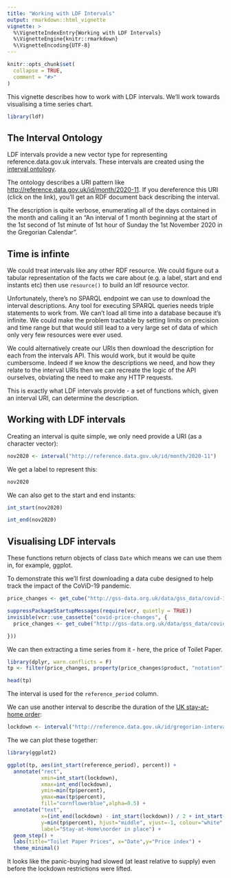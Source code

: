 ```yaml
---
title: "Working with LDF Intervals"
output: rmarkdown::html_vignette
vignette: >
  %\VignetteIndexEntry{Working with LDF Intervals}
  %\VignetteEngine{knitr::rmarkdown}
  %\VignetteEncoding{UTF-8}
---
```


```r
knitr::opts_chunk$set(
  collapse = TRUE,
  comment = "#>"
)
```

This vignette describes how to work with LDF intervals. We'll work towards visualising a time series chart.

```r
library(ldf)
```

## The Interval Ontology

LDF intervals provide a new vector type for representing reference.data.gov.uk intervals. These intervals are created using the [interval ontology](https://github.com/epimorphics/IntervalServer/blob/master/interval-uris.md).

The ontology describes a URI pattern like [http://reference.data.gov.uk/id/month/2020-11](http://reference.data.gov.uk/id/month/2020-11). If you dereference this URI (click on the link), you'll get an RDF document back describing the interval.

The description is quite verbose, enumerating all of the days contained in the month and calling it an "An interval of 1 month beginning at the start of the 1st second of 1st minute of 1st hour of Sunday the 1st November 2020 in the Gregorian Calendar".

## Time is infinte

We could treat intervals like any other RDF resource. We could figure out a tabular representation of the facts we care about (e.g. a label, start and end instants etc) then use `resource()` to build an ldf resource vector.

Unfortunately, there's no SPARQL endpoint we can use to download the interval descriptions. Any tool for executing SPARQL queries needs triple statements to work from. We can't load all time into a database because it's infinite. We could make the problem tractable by setting limits on precision and time range but that would still lead to a very large set of data of which only very few resources were ever used.

We could alternatively create our URIs then download the description for each from the intervals API. This would work, but it would be quite cumbersome. Indeed if we know the descriptions we need, and how they relate to the interval URIs then we can recreate the logic of the API ourselves, obviating the need to make any HTTP requests.

This is exactly what LDF intervals provide - a set of functions which, given an interval URI, can determine the description.

## Working with LDF intervals

Creating an interval is quite simple, we only need provide a URI (as a character vector):

```r
nov2020 <- interval("http://reference.data.gov.uk/id/month/2020-11")
```

We get a label to represent this:

```r
nov2020
```

We can also get to the start and end instants:

```r
int_start(nov2020)
```
```r
int_end(nov2020)
```

## Visualising LDF intervals

These functions return objects of class `Date` which means we can use them in, for example, ggplot.

To demonstrate this we'll first downloading a data cube designed to help track the impact of the CoViD-19 pandemic.

```r
price_changes <- get_cube("http://gss-data.org.uk/data/gss_data/covid-19/ons-online-price-changes-for-high-demand-products#dataset")
```

```r
suppressPackageStartupMessages(require(vcr, quietly = TRUE))
invisible(vcr::use_cassette("covid-price-changes", {
  price_changes <- get_cube("http://gss-data.org.uk/data/gss_data/covid-19/ons-online-price-changes-for-high-demand-products#dataset")

}))
```

We can then extracting a time series from it - here, the price of Toilet Paper.

```r
library(dplyr, warn.conflicts = F)
tp <- filter(price_changes, property(price_changes$product, "notation")=="toilet-rolls")

head(tp)
```
The interval is used for the `reference_period` column.

We can use another interval to describe the duration of the [UK stay-at-home order](https://en.wikipedia.org/wiki/COVID-19_pandemic_lockdowns#United_Kingdom):

```r
lockdown <- interval("http://reference.data.gov.uk/id/gregorian-interval/2020-03-23T00:00:00/P49D")
```

The we can plot these together:

```r
library(ggplot2)

ggplot(tp, aes(int_start(reference_period), percent)) +
  annotate("rect",
           xmin=int_start(lockdown),
           xmax=int_end(lockdown),
           ymin=min(tp$percent),
           ymax=max(tp$percent),
           fill="cornflowerblue",alpha=0.5) +
  annotate("text",
           x=(int_end(lockdown) - int_start(lockdown)) / 2 + int_start(lockdown),
           y=min(tp$percent), hjust="middle", vjust=-1, colour="white", fontface="bold",
           label="Stay-at-Home\norder in place") +
  geom_step() + 
  labs(title="Toilet Paper Prices", x="Date",y="Price index") +
  theme_minimal()
```

It looks like the panic-buying had slowed (at least relative to supply) even before the lockdown restrictions were lifted.
